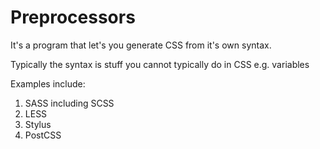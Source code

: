 # Preprocessors

It's a program that let's you generate CSS from it's own syntax.

Typically the syntax is stuff you cannot typically do in CSS e.g. variables

Examples include:

1.  SASS including SCSS
2.  LESS
3.  Stylus
4.  PostCSS
